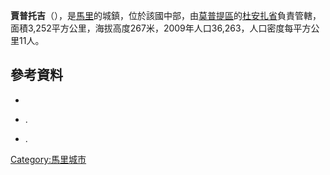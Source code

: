 '''賈普托吉'''（{{lang-fr|Djaptodji}}），是[[馬里|馬里]]的城鎮，位於該國中部，由[[莫普提區|莫普提區]]的[[杜安扎省|杜安扎省]]負責管轄，面積3,252平方公里，海拔高度267米，2009年人口36,263，人口密度每平方公里11人。

==參考資料==
*{{citation | url=http://instat.gov.ml/documentation/mopti.pdf | publisher=République de Mali: Institut National de la Statistique | title=Resultats Provisoires RGPH 2009 (Région de Mopti) | language=fr | accessdate=2015-07-20 | archive-date=2012-09-19 | archive-url=https://www.webcitation.org/6AnaIKCNv?url=http://instat.gov.ml/documentation/mopti.pdf | dead-url=no }}
*{{citation | title=Plan de Sécurité Alimentaire Commune Rurale de Diaptodji 2006-2010 | publisher=Commissariat à la Sécurité Alimentaire, République du Mali, USAID-Mali | year=2006 | url=http://www.aec.msu.edu/fs2/mali_fd_strtgy/plans/mopti/douentza/psa_diaptodji.pdf | language=fr | deadurl=yes | archiveurl=https://web.archive.org/web/20120920014907/http://www.aec.msu.edu/fs2/mali_fd_strtgy/plans/mopti/douentza/psa_diaptodji.pdf | archivedate=2012年9月20日 | df= | accessdate=2015年7月20日 }}.
*{{citation | title= Situation des points d'eau modernes au Mali en 2003: Djaptodji | url= http://www.bndr-mali.org/bnn-mali/index.php?option=com_docman&task=doc_download&gid=629&Itemid=53 | publisher= Ministère des Mines, de l'Energie et de l'Eau, République du Mali | year= 2003 | language= fr }}{{Dead link|date=2018年7月 |bot=InternetArchiveBot |fix-attempted=yes }}.

{{Coord|15|38|11|N|3|22|12|W|display=title}}

{{莫普提區}}

[[Category:馬里城市|Category:馬里城市]]


{{Mali-geo-stub}}